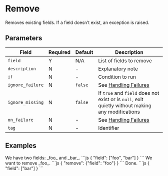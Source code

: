 
# Remove

<Synopsis>
Removes existing fields. If a field doesn’t exist, an exception is raised.
</Synopsis>

## Parameters

|Field|Required|Default|Description|
|---|---|---|---|
|`field`|Y|N/A|List of fields to remove|
|`description`|N|-|Explanatory note|
|`if`|N|-|Condition to run|
|`ignore_failure`|N|`false`|See [Handling Failures](../handling-failures.mdx)|
|`ignore_missing`|N|`false`|If `true` and `field` does not exist or is `null`, exit quietly without making any modifications|
|`on_failure`|N|-|See [Handling Failures](../handling-failures.mdx)|
|`tag`|N|-|Identifier|

## Examples

<Example>
   <Description>
      We have two fields: _foo_ and _bar_.
   </Description>
   <SampleCode>
      ```js
      {
         "field": ["foo", "bar"]
      }
      ```
   </SampleCode>
   <Description>
      We want to remove _foo_.
   </Description>
   <SampleCode>
      ```js
      {
         "remove": {"field": "foo"}
      }
      ```
   </SampleCode>
   <Description>
      Done.
   </Description>
   <SampleCode>
      ```js
      {
         "field": ["bar"]
      }
      ```
   </SampleCode>
</Example>
